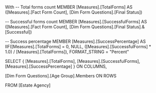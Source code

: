 With
-- Total forms count 
MEMBER [Measures].[TotalForms] AS
    ([Measures].[Fact Form Count], [Dim Form Questions].[Final Status])

-- Successful forms count
MEMBER [Measures].[SuccessfulForms] AS
    ([Measures].[Fact Form Count], [Dim Form Questions].[Final Status].&[Successful])

-- Success percentage
MEMBER [Measures].[SuccessPercentage] AS
    IIF([Measures].[TotalForms] = 0, NULL,
        ([Measures].[SuccessfulForms] * 1.0) / [Measures].[TotalForms]),
    FORMAT_STRING = "Percent"

SELECT 
{
    [Measures].[TotalForms],
    [Measures].[SuccessfulForms],
    [Measures].[SuccessPercentage]
} ON COLUMNS,

[Dim Form Questions].[Age Group].Members ON ROWS

FROM [Estate Agency]